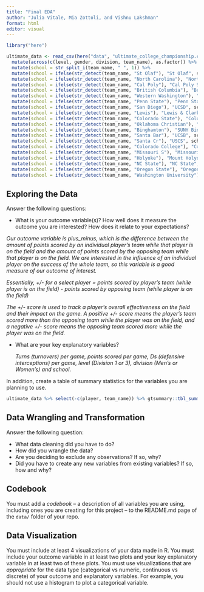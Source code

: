 ```yaml
---
title: "Final EDA"
author: "Julia Vitale, Mia Zottoli, and Vishnu Lakshman"
format: html
editor: visual
---
```


```r
library("here")
```

```r
ultimate_data <- read_csv(here("data", "ultimate_college_championship.csv")) %>%
  mutate(across(c(level, gender, division, team_name), as.factor)) %>%
  mutate(school = str_split_i(team_name, " ", 1)) %>%
  mutate(school = ifelse(str_detect(team_name, "St Olaf"), "St Olaf", school)) %>%
  mutate(school = ifelse(str_detect(team_name, "North Carolina"), "North Carolina", school)) %>%
  mutate(school = ifelse(str_detect(team_name, "Cal Poly"), "Cal Poly SLO", school))  %>%
  mutate(school = ifelse(str_detect(team_name, "British Columbia"), "British Columbia", school))  %>%
  mutate(school = ifelse(str_detect(team_name, "Western Washington"), "Western Washington", school))  %>%
  mutate(school = ifelse(str_detect(team_name, "Penn State"), "Penn State", school))  %>%
  mutate(school = ifelse(str_detect(team_name, "San Diego"), "UCSD", school))  %>%
  mutate(school = ifelse(str_detect(team_name, "Lewis"), "Lewis & Clark", school))  %>%
  mutate(school = ifelse(str_detect(team_name, "Colorado State"), "Colorado State", school))  %>%
  mutate(school = ifelse(str_detect(team_name, "Oklahoma Christian"), "Oklahoma Christian", school))  %>%
  mutate(school = ifelse(str_detect(team_name, "Binghamton"), "SUNY Binghamton", school))  %>%
  mutate(school = ifelse(str_detect(team_name, "Santa Bar"), "UCSB", school))  %>%
  mutate(school = ifelse(str_detect(team_name, "Santa Cr"), "USCS", school))  %>%
  mutate(school = ifelse(str_detect(team_name, "Colorado College"), "Colorado College", school))  %>%
  mutate(school = ifelse(str_detect(team_name, "Missouri S"), "Missouri S&T", school))  %>%
  mutate(school = ifelse(str_detect(team_name, "Holyoke"), "Mount Holyoke", school))  %>%
  mutate(school = ifelse(str_detect(team_name, "NC State"), "NC State", school))  %>%
  mutate(school = ifelse(str_detect(team_name, "Oregon State"), "Oregon State", school))  %>%
  mutate(school = ifelse(str_detect(team_name, "Washington University"), "Washington University", school))
```

## Exploring the Data

Answer the following questions:

-   What is your outcome variable(s)? How well does it measure the outcome you are interested? How does it relate to your expectations?

*Our outcome variable is plus_minus, which is the difference between the amount of points scored by an individual player's team while that player is on the field and the amount of points scored by the opposing team while that player is on the field. We are interested in the influence of an individual player on the success of the whole team, so this variable is a good measure of our outcome of interest.*

*Essentially, +/- for a select player = points scored by player's team (while player is on the field) - points scored by opposing team (while player is on the field)*

*The +/- score is used to track a player's overall effectiveness on the field and their impact on the game. A positive +/- score means the player's team scored more than the opposing team while the player was on the field, and a negative +/- score means the opposing team scored more while the player was on the field.*

-   What are your key explanatory variables?

    *Turns (turnovers) per game, points scored per game, Ds (defensive interceptions) per game, level (Division 1 or 3), division (Men's or Women's) and school.*

In addition, create a table of summary statistics for the variables you are planning to use.

```r
ultimate_data %>% select(-c(player, team_name)) %>% gtsummary::tbl_summary()

```

## Data Wrangling and Transformation

Answer the following question:

-   What data cleaning did you have to do?
-   How did you wrangle the data?
-   Are you deciding to exclude any observations? If so, why?
-   Did you have to create any new variables from existing variables? If so, how and why?

## Codebook

You must add a *codebook* -- a description of all variables you are using, including ones you are creating for this project -- to the README.md page of the `data/` folder of your repo.

## Data Visualization

You must include at least 4 visualizations of your data made in R. You must include your outcome variable in at least two plots and your key explanatory variable in at least two of these plots. You must use visualizations that are *appropriate* for the data type (categorical vs numeric, continuous vs discrete) of your outcome and explanatory variables. For example, you should not use a histogram to plot a categorical variable.
